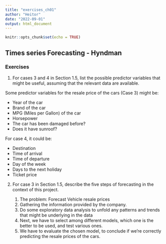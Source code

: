 ```yaml
---
title: "exercises_ch01"
author: "Heitor"
date: "2022-09-01"
output: html_document
---
```


```r
knitr::opts_chunk$set(echo = TRUE)
```

## Times series Forecasting - Hyndman 

### Exercises

1. For cases 3 and 4 in Section 1.5, list the possible predictor variables that might be useful, assuming that the relevant data are available.

Some predictor variables for the resale price of the cars (Case 3) might be:

* Year of the car
* Brand of the car
* MPG (Miles per Gallon) of the car
* Horsepower
* The car has been damaged before?
* Does it have sunroof?

For case 4, it could be:

* Destination
* Time of arrival
* Time of departure
* Day of the week
* Days to the next holiday
* Ticket price

2. For case 3 in Section 1.5, describe the five steps of forecasting in the context of this project.

    1. The problem: Forecast Vehicle resale prices
    2. Gathering the information provided by the company.
    3. Do some exploratory data analysis to unfold any patterns and trends that might be underlying in the data
    4. Next, we have to select among different models, which one is the better to be used, and test various ones.
    5. We have to evaluate the chosen model, to conclude if we're correctly predicting the resale prices of the cars.

